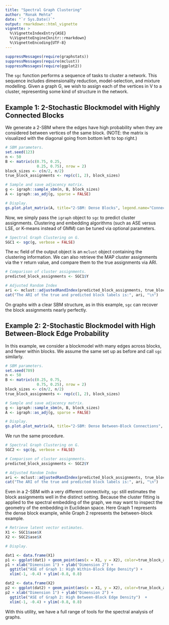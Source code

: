 ---
title: "Spectral Graph Clustering"
author: "Ronak Mehta"
date: "`r Sys.Date()`"
output: rmarkdown::html_vignette
vignette: >
  %\VignetteIndexEntry{ASE}
  %\VignetteEngine{knitr::rmarkdown}
  %\VignetteEncoding{UTF-8}
---

```{r, warning=FALSE, echo=FALSE}
suppressMessages(require(graphstats))
suppressMessages(require(mclust))
suppressMessages(require(ggplot2))
```

The `sgc` function performs a sequence of tasks to cluster a network. This sequence includes dimensionality reduction, model-selection, and mixture modelling. Given a graph G, we wish to assign each of the vertices in V to a cluster, representing some kind of structure in the network. 

## Example 1: 2-Stochastic Blockmodel with Highly Connected Blocks

We generate a 2-SBM where the edges have high probability when they are considered between vertices of the same block. (NOTE: the matrix is visualized with the diagonal going from bottom left to top right.)

```{r, fig.height=4.25, fig.width=5}

# SBM parameters.
set.seed(123)
n <- 50
B <- matrix(c(0.75, 0.25,
              0.25, 0.75), nrow = 2)
block_sizes <- c(n/2, n/2)
true_block_assignments <- rep(c(1, 2), block_sizes)

# Sample and save adjacency matrix.
g <- igraph::sample_sbm(n, B, block_sizes)
A <- igraph::as_adj(g, sparse = FALSE)

# Display.
gs.plot.plot_matrix(A, title="2-SBM: Dense Blocks", legend.name="Connection", ffactor = TRUE)

```

Now, we simply pass the `igraph` object to `sgc` to predict cluster assignments. Clustering and embedding algorithms (such as ASE versus LSE, or K-means instead of GMM) can be tuned via optional parameters.

```{r, fig.height=4.25, fig.width=5}

# Spectral Graph Clustering on G.
SGC1 <- sgc(g, verbose = FALSE)

```

The `mc` field of the output object is an `mclust` object containing the clustering information. We can also retrieve the MAP cluster assignments via the `Y` return value, and compare them to the true assignments via ARI.

```{r, fig.height=4.25, fig.width=5}

# Comparison of cluster assignments.
predicted_block_assignments <- SGC1$Y

# Adjusted Random Index 
ari <- mclust::adjustedRandIndex(predicted_block_assignments, true_block_assignments)
cat("The ARI of the true and predicted block labels is:", ari, "\n")

```

On graphs with a clear SBM structure, as in this example, `sgc` can recover the block assignments nearly perfectly.

## Example 2: 2-Stochastic Blockmodel with High Between-Block Edge Probability

In this example, we consider a blockmodel with many edges across blocks, and fewer within blocks. We assume the same set up as before and call `sgc` similarly.

```{r, fig.height=4.25, fig.width=5}

# SBM parameters.
set.seed(789)
n <- 50
B <- matrix(c(0.25, 0.75,
              0.75, 0.25), nrow = 2)
block_sizes <- c(n/2, n/2)
true_block_assignments <- rep(c(1, 2), block_sizes)

# Sample and save adjacency matrix.
g <- igraph::sample_sbm(n, B, block_sizes)
A <- igraph::as_adj(g, sparse = FALSE)

# Display.
gs.plot.plot_matrix(A, title="2-SBM: Dense Between-Block Connections", legend.name="Connection", ffactor = TRUE)

```

We run the same procedure.

```{r, fig.height=4.25, fig.width=5}

# Spectral Graph Clustering on G.
SGC2 <- sgc(g, verbose = FALSE)

# Comparison of cluster assignments.
predicted_block_assignments <- SGC2$Y

# Adjusted Random Index 
ari <- mclust::adjustedRandIndex(predicted_block_assignments, true_block_assignments)
cat("The ARI of the true and predicted block labels is:", ari, "\n")

```

Even in a 2-SBM with a very different connectivity, `sgc` still estimates the block assignments well in the distinct setting. Because the cluster fitting is applied to the spectral embedding of the graph, we may want to inspect the geometry of the embedding in Euclidean space. Here Graph 1 represents the dense block example, while Graph 2 represents the between-block example.

```{r, fig.height=4.25, fig.width=5}

# Retrieve latent vector estimates.
X1 <- SGC1$ase$X
X2 <- SGC2$ase$X

# Display.

dat1 <- data.frame(X1)
p1 <- ggplot(dat1) + geom_point(aes(x = X1, y = X2), color=true_block_assignments)
p1 + xlab("Dimension 1") + ylab("Dimension 2") + 
  ggtitle("ASE of Graph 1: High Within-Block Edge Density") + 
  xlim(-1, -0.4) + ylim(-0.8, 0.8)

dat2 <- data.frame(X2)
p2 <- ggplot(dat2) + geom_point(aes(x = X1, y = X2), color=true_block_assignments)
p2 + xlab("Dimension 1") + ylab("Dimension 2") + 
  ggtitle("ASE of Graph 2: High Between-Block Edge Density")  + 
  xlim(-1, -0.4) + ylim(-0.8, 0.8)
```

With this utility, we have a full range of tools for the spectral analysis of graphs.
